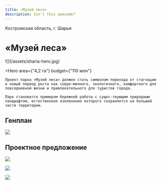 ```yaml
---
title: «Музей леса»
description: Isn't this awesome?
---
```


<AffinumLogo />

Костромская область, г. Шарья

# «Музей леса»

<Wide>
    ![](/assets/sharia-hero.jpg)
</Wide>

<Hero
    area={"4,2 га"}
    budget={"110 млн"}
>
    Проект парка «Музей леса» должен стать символом перехода от стагнации в новый период роста как совре-менного, экологичного, комфортного для повседневной жизни и привлекательного для туристов города.

    Парк становится примером бережной работы с сущес-твующим природным ландшафтом, естественное озеленение которого сохраняется на большей части территории.
</Hero>

## Генплан

![](/assets/sharia-00.jpg)

## Проектное предложение

![](/assets/sharia-01.jpg)

![](/assets/sharia-02.jpg)

![](/assets/sharia-03.jpg)


